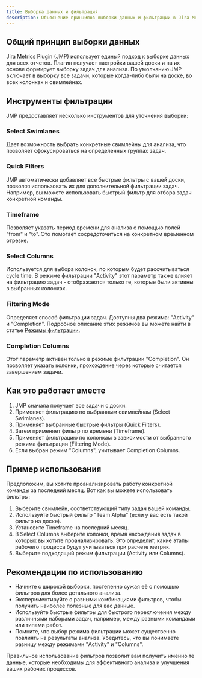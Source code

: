 ```yaml
---
title: Выборка данных и фильтрация
description: Объяснение принципов выборки данных и фильтрации в Jira Metrics Plugin.
---
```


## Общий принцип выборки данных

Jira Metrics Plugin (JMP) использует единый подход к выборке данных для всех отчетов. Плагин получает настройки вашей доски и на их основе формирует выборку задач для анализа. По умолчанию JMP включает в выборку все задачи, которые когда-либо были на доске, во всех колонках и свимлейнах.

## Инструменты фильтрации

JMP предоставляет несколько инструментов для уточнения выборки:

### Select Swimlanes

Дает возможность выбрать конкретные свимлейны для анализа, что позволяет сфокусироваться на определенных группах задач.

### Quick Filters

JMP автоматически добавляет все быстрые фильтры с вашей доски, позволяя использовать их для дополнительной фильтрации задач. Например, вы можете использовать быстрый фильтр для отбора задач конкретной команды.

### Timeframe

Позволяет указать период времени для анализа с помощью полей "from" и "to". Это помогает сосредоточиться на конкретном временном отрезке.

### Select Columns

Используется для выбора колонок, по которым будет рассчитываться cycle time. В режиме фильтрации "Activity" этот параметр также влияет на фильтрацию задач - отображаются только те, которые были активны в выбранных колонках.

### Filtering Mode

Определяет способ фильтрации задач. Доступны два режима: "Activity" и "Completion". Подробное описание этих режимов вы можете найти в статье [Режимы фильтрации](/ru/docs/core-concepts/filtering-modes).

### Completion Columns

Этот параметр активен только в режиме фильтрации "Completion". Он позволяет указать колонки, прохождение через которые считается завершением задачи.

## Как это работает вместе

1. JMP сначала получает все задачи с доски.
2. Применяет фильтрацию по выбранным свимлейнам (Select Swimlanes).
3. Применяет выбранные быстрые фильтры (Quick Filters).
4. Затем применяет фильтр по времени (Timeframe).
5. Применяет фильтрацию по колонкам в зависимости от выбранного режима фильтрации (Filtering Mode).
6. Если выбран режим "Columns", учитывает Completion Columns.

## Пример использования

Предположим, вы хотите проанализировать работу конкретной команды за последний месяц. Вот как вы можете использовать фильтры:

1. Выберите свимлейн, соответствующий типу задач вашей команды.
2. Используйте быстрый фильтр "Team Alpha" (если у вас есть такой фильтр на доске).
3. Установите Timeframe на последний месяц.
4. В Select Columns выберите колонки, время нахождения задач в которых вы хотите проанализировать. Это определит, какие этапы рабочего процесса будут учитываться при расчете метрик.
5. Выберите подходящий режим фильтрации (Activity или Columns).

## Рекомендации по использованию

- Начните с широкой выборки, постепенно сужая её с помощью фильтров для более детального анализа.
- Экспериментируйте с разными комбинациями фильтров, чтобы получить наиболее полезные для вас данные.
- Используйте быстрые фильтры для быстрого переключения между различными наборами задач, например, между разными командами или типами работ.
- Помните, что выбор режима фильтрации может существенно повлиять на результаты анализа. Убедитесь, что вы понимаете разницу между режимами "Activity" и "Columns".

Правильное использование фильтров позволит вам получить именно те данные, которые необходимы для эффективного анализа и улучшения ваших рабочих процессов.
